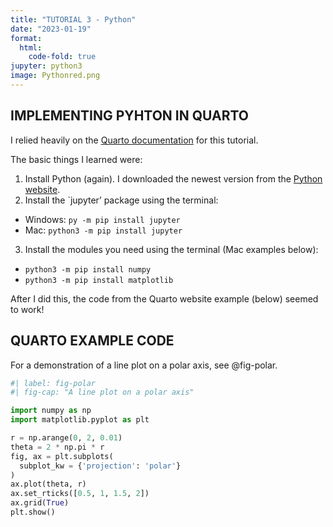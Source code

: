 ```yaml
---
title: "TUTORIAL 3 - Python"
date: "2023-01-19"
format:
  html:
    code-fold: true
jupyter: python3
image: Pythonred.png
---
```


## IMPLEMENTING PYHTON IN QUARTO

I relied heavily on the [Quarto documentation](https://quarto.org/docs/computations/python.html) for this tutorial.

The basic things I learned were:

1. Install Python (again).  I downloaded the newest version from the [Python website](https://www.python.org/downloads/).
2. Install the `jupyter' package using the terminal:
  - Windows:  `py -m pip install jupyter`
  - Mac:  `python3 -m pip install jupyter`
3. Install the modules you need using the terminal (Mac examples below):
  - `python3 -m pip install numpy`
  - `python3 -m pip install matplotlib`
  
After I did this, the code from the Quarto website example (below) seemed to work!

## QUARTO EXAMPLE CODE

For a demonstration of a line plot on a polar axis, see @fig-polar.

```python
#| label: fig-polar
#| fig-cap: "A line plot on a polar axis"

import numpy as np
import matplotlib.pyplot as plt

r = np.arange(0, 2, 0.01)
theta = 2 * np.pi * r
fig, ax = plt.subplots(
  subplot_kw = {'projection': 'polar'} 
)
ax.plot(theta, r)
ax.set_rticks([0.5, 1, 1.5, 2])
ax.grid(True)
plt.show()
```

